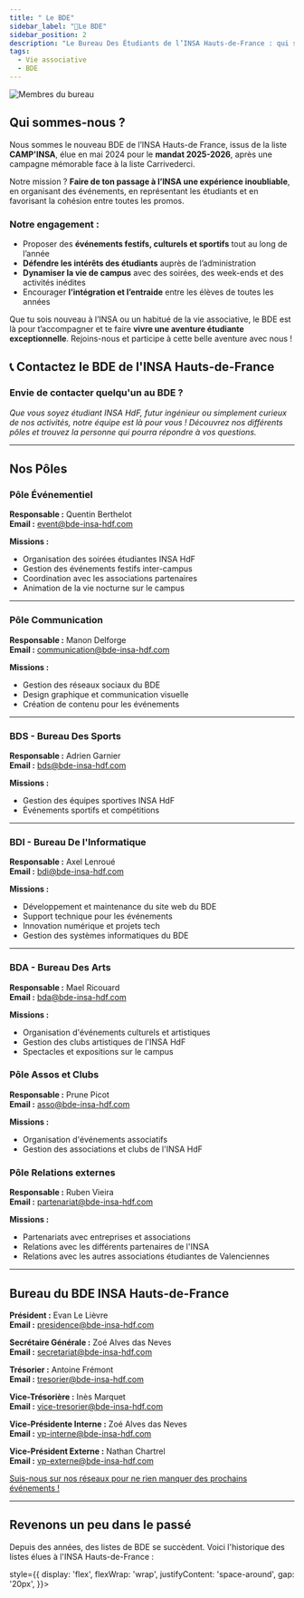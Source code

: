 ```yaml
---
title: " Le BDE"
sidebar_label: "🔔Le BDE"
sidebar_position: 2
description: "Le Bureau Des Étudiants de l’INSA Hauts-de-France : qui sommes-nous, que faisons-nous et comment nous contacter ?"
tags:
  - Vie associative
  - BDE
---
```



![Membres du bureau](/img/bde/bureau.webp)

## Qui sommes-nous ?

Nous sommes le nouveau BDE de l’INSA Hauts-de France, issus de la liste **CAMP'INSA**, élue en mai 2024 pour le **mandat 2025-2026**, après une campagne mémorable face à la liste Carrivederci.

Notre mission ? **Faire de ton passage à l’INSA une expérience inoubliable**, en organisant des événements, en représentant les étudiants et en favorisant la cohésion entre toutes les promos.

### Notre engagement :

- Proposer des **événements festifs, culturels et sportifs** tout au long de l’année
- **Défendre les intérêts des étudiants** auprès de l’administration
- **Dynamiser la vie de campus** avec des soirées, des week-ends et des activités inédites
- Encourager **l’intégration et l’entraide** entre les élèves de toutes les années

Que tu sois nouveau à l’INSA ou un habitué de la vie associative, le BDE est là pour t’accompagner et te faire **vivre une aventure étudiante exceptionnelle**. Rejoins-nous et participe à cette belle aventure avec nous !

## 📞 Contactez le BDE de l'INSA Hauts-de-France

### Envie de contacter quelqu'un au BDE ?

_Que vous soyez étudiant INSA HdF, futur ingénieur ou simplement curieux de nos activités, notre équipe est là pour vous ! Découvrez nos différents pôles et trouvez la personne qui pourra répondre à vos questions._

---

## Nos Pôles

### Pôle Événementiel

**Responsable :** Quentin Berthelot  
**Email :** event@bde-insa-hdf.com

**Missions :**

- Organisation des soirées étudiantes INSA HdF
- Gestion des événements festifs inter-campus
- Coordination avec les associations partenaires
- Animation de la vie nocturne sur le campus

---

### Pôle Communication

**Responsable :** Manon Delforge  
**Email :** communication@bde-insa-hdf.com

**Missions :**

- Gestion des réseaux sociaux du BDE
- Design graphique et communication visuelle
- Création de contenu pour les événements

---

### BDS - Bureau Des Sports

**Responsable :** Adrien Garnier  
**Email :** bds@bde-insa-hdf.com

**Missions :**

- Gestion des équipes sportives INSA HdF
- Événements sportifs et compétitions

---

### BDI - Bureau De l'Informatique

**Responsable :** Axel Lenroué  
**Email :** bdi@bde-insa-hdf.com

**Missions :**

- Développement et maintenance du site web du BDE
- Support technique pour les événements
- Innovation numérique et projets tech
- Gestion des systèmes informatiques du BDE

---

### BDA - Bureau Des Arts

**Responsable :** Mael Ricouard  
**Email :** bda@bde-insa-hdf.com

**Missions :**

- Organisation d'événements culturels et artistiques
- Gestion des clubs artistiques de l'INSA HdF
- Spectacles et expositions sur le campus

### Pôle Assos et Clubs

**Responsable :** Prune Picot  
**Email :** asso@bde-insa-hdf.com

**Missions :**

- Organisation d'événements associatifs
- Gestion des associations et clubs de l'INSA HdF

### Pôle Relations externes

**Responsable :** Ruben Vieira  
**Email :** partenariat@bde-insa-hdf.com

**Missions :**

- Partenariats avec entreprises et associations
- Relations avec les différents partenaires de l'INSA
- Relations avec les autres associations étudiantes de Valenciennes

---

## Bureau du BDE INSA Hauts-de-France

**Président :** Evan Le Lièvre\
**Email :** presidence@bde-insa-hdf.com

**Secrétaire Générale :** Zoé Alves das Neves\
**Email :** secretariat@bde-insa-hdf.com

**Trésorier :** Antoine Frémont\
**Email :** tresorier@bde-insa-hdf.com

**Vice-Trésorière :** Inès Marquet\
**Email :** vice-tresorier@bde-insa-hdf.com

**Vice-Présidente Interne :** Zoé Alves das Neves\
**Email :** vp-interne@bde-insa-hdf.com

**Vice-Président Externe :** Nathan Chartrel\
**Email :** vp-externe@bde-insa-hdf.com

[Suis-nous sur nos réseaux pour ne rien manquer des prochains événements !](https://bde.insahdf.fr/reseaux)

---

## Revenons un peu dans le passé

Depuis des années, des listes de BDE se succèdent. Voici l'historique des listes élues à l'INSA Hauts-de-France :

<div

style={{
    display: 'flex',
    flexWrap: 'wrap',
    justifyContent: 'space-around',
    gap: '20px',
  }}>

<BDEListPreview
  nom="CAMP'INSA"
  logo_rel_url="/img/bde/listes/campinsa.svg"
  annee="Actuel"
  instagram_url="https://www.instagram.com/camp_insa/"
  lien_film="https://www.youtube.com/watch?v=8T5MP2g-10s"
  lien_musique="https://www.youtube.com/watch?v=IIwQZhvmVgI"
/>

<BDEListPreview
  nom="Caristérix"
  logo_rel_url="/img/bde/listes/caristerix.png"
  annee="2024-2025"
  instagram_url="https://www.instagram.com/caristerix/"
  lien_film="https://www.youtube.com/watch?v=FJZpSiFd_TU"
  lien_musique="https://www.youtube.com/watch?v=7EmgnyhfPS0"
/>

<BDEListPreview
  nom="INS'Avengers"
  logo_rel_url="/img/bde/listes/insavengers.png"
  annee="2023-2024"
  instagram_url="https://www.instagram.com/insavengers_liste/"
  lien_film="https://www.youtube.com/watch?v=XYFgU-wVLu4"
/>

<BDEListPreview
  nom="The Great Cari"
  logo_rel_url="/img/bde/listes/thegreatcari.png"
  annee="2022-2023"
  instagram_url="https://www.instagram.com/the_great_cari/"
  lien_film="https://www.youtube.com/watch?v=t0gRmeJRF4U"
/>

<BDEListPreview
  nom="Carin'vegas"
  logo_rel_url="/img/bde/listes/carinvegas.png"
  annee="2021-2022"
  instagram_url="https://www.instagram.com/carinsavegas/"
  lien_film="https://www.youtube.com/watch?v=6NV3WU_LhB0"
/>

<BDEListPreview
  nom="Cariblinders"
  logo_rel_url="/img/bde/listes/cariblinders.png"
  annee="2020-2021"
  instagram_url="https://www.instagram.com/cariblinders/"
  lien_film="https://www.youtube.com/watch?v=iZl5HGwkL78"
/>

</div>
